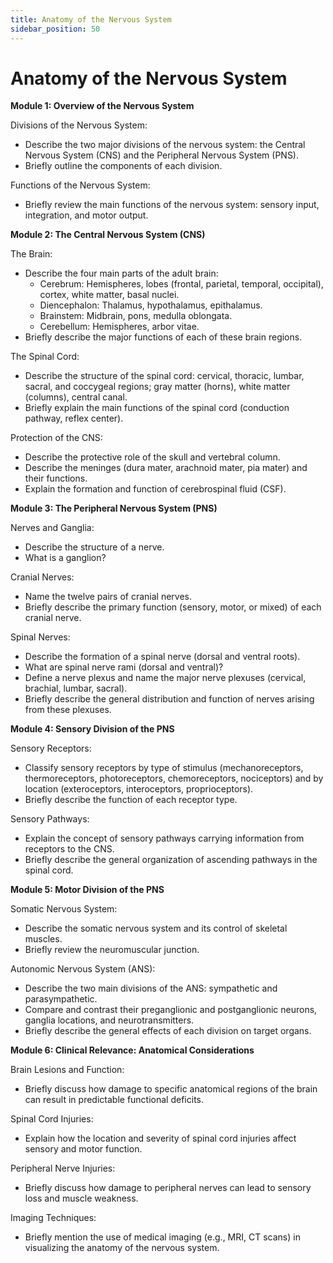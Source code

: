 ```yaml
---
title: Anatomy of the Nervous System
sidebar_position: 50
---
```


# Anatomy of the Nervous System

**Module 1: Overview of the Nervous System**

Divisions of the Nervous System:
* Describe the two major divisions of the nervous system: the Central Nervous System (CNS) and the Peripheral Nervous System (PNS).
* Briefly outline the components of each division.

Functions of the Nervous System:
* Briefly review the main functions of the nervous system: sensory input, integration, and motor output.

**Module 2: The Central Nervous System (CNS)**

The Brain:
* Describe the four main parts of the adult brain:
    * Cerebrum: Hemispheres, lobes (frontal, parietal, temporal, occipital), cortex, white matter, basal nuclei.
    * Diencephalon: Thalamus, hypothalamus, epithalamus.
    * Brainstem: Midbrain, pons, medulla oblongata.
    * Cerebellum: Hemispheres, arbor vitae.
* Briefly describe the major functions of each of these brain regions.

The Spinal Cord:
* Describe the structure of the spinal cord: cervical, thoracic, lumbar, sacral, and coccygeal regions; gray matter (horns), white matter (columns), central canal.
* Briefly explain the main functions of the spinal cord (conduction pathway, reflex center).

Protection of the CNS:
* Describe the protective role of the skull and vertebral column.
* Describe the meninges (dura mater, arachnoid mater, pia mater) and their functions.
* Explain the formation and function of cerebrospinal fluid (CSF).

**Module 3: The Peripheral Nervous System (PNS)**

Nerves and Ganglia:
* Describe the structure of a nerve.
* What is a ganglion?

Cranial Nerves:
* Name the twelve pairs of cranial nerves.
* Briefly describe the primary function (sensory, motor, or mixed) of each cranial nerve.

Spinal Nerves:
* Describe the formation of a spinal nerve (dorsal and ventral roots).
* What are spinal nerve rami (dorsal and ventral)?
* Define a nerve plexus and name the major nerve plexuses (cervical, brachial, lumbar, sacral).
* Briefly describe the general distribution and function of nerves arising from these plexuses.

**Module 4: Sensory Division of the PNS**

Sensory Receptors:
* Classify sensory receptors by type of stimulus (mechanoreceptors, thermoreceptors, photoreceptors, chemoreceptors, nociceptors) and by location (exteroceptors, interoceptors, proprioceptors).
* Briefly describe the function of each receptor type.

Sensory Pathways:
* Explain the concept of sensory pathways carrying information from receptors to the CNS.
* Briefly describe the general organization of ascending pathways in the spinal cord.

**Module 5: Motor Division of the PNS**

Somatic Nervous System:
* Describe the somatic nervous system and its control of skeletal muscles.
* Briefly review the neuromuscular junction.

Autonomic Nervous System (ANS):
* Describe the two main divisions of the ANS: sympathetic and parasympathetic.
* Compare and contrast their preganglionic and postganglionic neurons, ganglia locations, and neurotransmitters.
* Briefly describe the general effects of each division on target organs.

**Module 6: Clinical Relevance: Anatomical Considerations**

Brain Lesions and Function:
* Briefly discuss how damage to specific anatomical regions of the brain can result in predictable functional deficits.

Spinal Cord Injuries:
* Explain how the location and severity of spinal cord injuries affect sensory and motor function.

Peripheral Nerve Injuries:
* Briefly discuss how damage to peripheral nerves can lead to sensory loss and muscle weakness.

Imaging Techniques:
* Briefly mention the use of medical imaging (e.g., MRI, CT scans) in visualizing the anatomy of the nervous system.